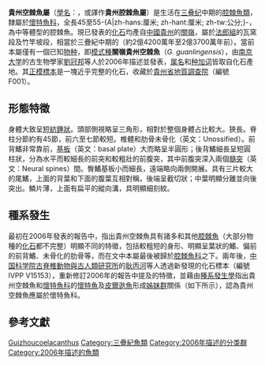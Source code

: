 {{Automatic taxobox
| fossil_range = {{geological range|242|237}}[[三叠纪|三叠纪]]中期
| image = 
| image_caption = 
| taxon = Guizhoucoelacanthus
| authority = [[劉冠邦_(古生物學家)|Liu]] ''et al.'', 2006{{r|刘冠邦等，2006}}
| type_species = '''關嶺貴州空棘魚<br> ''Guizhoucoelacanthus guanlingensis'''''
| type_species_authority = Liu, [[尹恭正|Yin]] & [[王尚彥|Wang]], 2006{{r|刘冠邦等，2006}}
}}

'''貴州空棘魚屬'''（[[學名|學名]]：{{lang|la|''Guizhoucoelacanthus''}}，或譯作'''貴州腔棘魚屬'''）是生活在[[三叠纪|三叠纪]]中期的[[腔棘魚類|腔棘魚類]]，隸屬於[[懷特魚科|懷特魚科]]{{r|耿丙河，2008}}，全長45{{r|刘冠邦等，2006}}至55-{A|zh-hans:厘米; zh-hant:厘米; zh-tw:公分;}-{{r|耿丙河等，2009}}，為中等體型的腔棘魚。現已發表的[[化石|化石]]均產自[[中國|中國]][[貴州|貴州]]的[[關嶺|關嶺]]，屬於[[法郎組|法郎組]]的瓦窯段及竹竿坡段，相當於三疊紀中期的{{le|拉丁尼階|Ladinian}}（約2億4200萬年至2億3700萬年前）。當前本屬僅有一個已知[[物种|物种]]，即[[模式種|模式種]]'''關嶺貴州空棘魚'''（''G. guanlingensis''），由[[南京大学|南京大学]]的古生物學家[[劉冠邦_(古生物學家)|劉冠邦]]等人於2006年描述並發表，[[属名|属名]]和[[种加词|种加词]]皆取自化石產地。其[[正模標本|正模標本]]是一塊近乎完整的化石，收藏於[[貴州省地質調查院|貴州省地質調查院]]（編號 F001）{{r|刘冠邦等，2006}}。

== 形態特徵 ==
身體大致呈[[紡錘形|短紡錘狀]]。頭部側視略呈三角形，相對於整個身體占比較大。{{le|顱頂甲|Skull roof}}狹長。脊柱分節約有45節，前六至七節較短。椎體和肋骨未骨化（英文：Unossified）。前背鰭非常靠前，[[基板|基板]]（英文：basal plate）大而略呈半圓形；後背鰭細長呈短圓柱狀，分為水平而較細長的前突和較粗壯的前腹突，其中前腹突深入兩個[[髓突|髓突]]（英文：Neural spines）間。臀鰭基板小而細長，遠端略向兩側開展。具有三片較大的尾鰭，上面的背葉和下面的腹葉互相對稱，後端呈截切狀；中葉明顯分離並向後突出。鱗片薄，上面有扁平的縱向溝，具明顯細刻紋{{r|刘冠邦等，2006|耿丙河等，2009}}。

== 種系發生 ==
最初在2006年發表的報告中，指出貴州空棘魚具有諸多和其他[[腔棘魚|腔棘魚]]（大部分物種的[[化石|化石]]都不完整）明顯不同的特徵，包括較粗短的身形、明顯呈葉狀的鰭、偏前的前背鰭、未骨化的肋骨等，而在文中本屬最後被歸於[[腔棘魚科|腔棘魚科]]之下。兩年後，[[中国科学院|中国科学院]][[古脊椎動物與古人類研究所|古脊椎動物與古人類研究所]]的[[耿丙河|耿丙河]]等人透過新發現的化石標本（編號 IVPP V15153），重新修訂2006年的報告中提及的特徵{{r|耿丙河，2008}}，並藉由[[種系發生學|種系發生學]]指出貴州空棘魚和[[懷特魚科|懷特魚科]]的[[懷特魚屬|懷特魚]]及[[皮爾逖魚|皮爾逖魚]]形成[[姊妹群|姊妹群]]關係（如下所示），認為貴州空棘魚應屬於懷特魚科{{r|耿丙河等，2009}}。

{{clade |style=line-height:110%;
|label1= [[懷特魚科|懷特魚科]] Whiteiidae 
|1={{clade
   |1= '''貴州空棘魚屬 ''Guizhoucoelacanthus'''''
   |2={{clade
      |1= [[懷特魚屬|懷特魚屬]] ''Whiteia''
      |2= [[皮爾逖魚屬|皮爾逖魚屬]] ''Piveteauia''
}} }} }}

== 參考文獻 ==
{{Reflist|refs=
<ref name ="刘冠邦等，2006">{{cite journal |author1=刘冠邦 |author2=尹恭正 |author3=罗永明 |author4=王雪华 |author5=王尚彦 |year=2006 |title=贵州关岭晚三叠世法郎组瓦窑段鱼类化石初步观察 |journal=[[古生物学报|古生物学报]] |volume=45 |issue=1 |pages = 1–20 |url=https://web.archive.org/web/20181223163921/http://159.226.74.248:8000/pagelinks/139726.pdf |archive-date=2018-12-23}}{{zh-cn}}</ref>

<ref name="耿丙河，2008">{{cite thesis |type=硕士学位论文 |author=耿丙河 |title=贵州空棘鱼（''Guizhoucoelacanthus''）的新材料及其系统发育分析 |publisher=[[中国科学院研究生院|中国科学院研究生院]] |place=[[北京|北京]] |year=2008 |url=http://119.78.100.205/handle/311034/1712 |access-date=2021-12-03}}{{zh-cn}}</ref>

<ref name ="耿丙河等，2009">{{cite journal |author1=耿丙河 |author2=朱敏 |author3=金帆 |year=2009 |title=贵州空棘鱼属的修订与系统发育分析 |journal=[[古脊椎动物学报|古脊椎动物学报]] |volume=47 |issue=3 |pages=165–177 |url=http://www.ivpp.cas.cn/cbw/gjzdwxb/xbwzxz/200909/P020090917530485876915.pdf |access-date=2021-12-03}}{{en}}</ref>
}}

{{肉鰭魚總綱|S.}}
{{Portal bar|灭绝与濒危物种|動物|生物学}}
{{Taxonbar|from=Q30943802}}

[[Category:怀特鱼科|Guizhoucoelacanthus]]
[[Category:三疊紀魚類|Category:三疊紀魚類]]
[[Category:2006年描述的分类群|Category:2006年描述的分类群]]
[[Category:2006年描述的魚類|Category:2006年描述的魚類]]